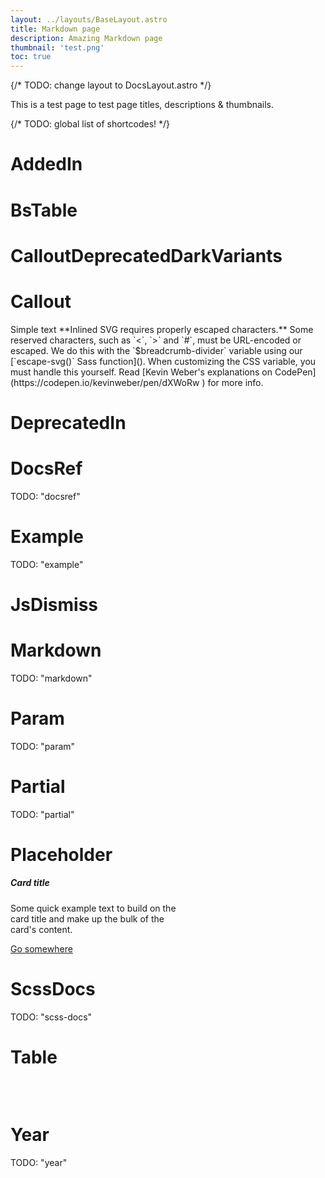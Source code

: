 ```yaml
---
layout: ../layouts/BaseLayout.astro
title: Markdown page
description: Amazing Markdown page
thumbnail: 'test.png'
toc: true
---
```



{/* TODO: change layout to DocsLayout.astro */}

This is a test page to test page titles, descriptions & thumbnails.

{/* TODO: global list of shortcodes! */}

# AddedIn

<AddedIn version="5.3" />

# BsTable

<BsTable />

# CalloutDeprecatedDarkVariants

<CalloutDeprecatedDarkVariants component="dropdown-menu" />

# Callout

<Callout cssClass="danger">
  Simple text
</Callout>
<Callout cssClass="warning">
  **Inlined SVG requires properly escaped characters.** Some reserved characters, such as `<`, `>` and `#`, must be URL-encoded or escaped. We do this with the `$breadcrumb-divider` variable using our [`escape-svg()` Sass function](). <AddedIn version="truc" /> When customizing the CSS variable, you must handle this yourself. Read [Kevin Weber's explanations on CodePen](https://codepen.io/kevinweber/pen/dXWoRw ) for more info.
</Callout>
<Callout>
  <AddedIn version="4.6" />
</Callout>

# DeprecatedIn

<DeprecatedIn version="5.3.0" />

# DocsRef

TODO: "docsref"

# Example

TODO: "example"

# JsDismiss

<JsDismiss name="alert" />

# Markdown

TODO: "markdown"

# Param

TODO: "param"

# Partial

TODO: "partial"

# Placeholder

<div class="card" style="width: 18rem;">
  <Placeholder width="100%" height="180" class="card-img-top test" text="Image cap" />
  <div class="card-body">
    <h5 class="card-title">Card title</h5>
    <p class="card-text">
      Some quick example text to build on the card title and make up the bulk of the card's content.
    </p>
    <a href="#" class="btn btn-primary">
      Go somewhere
    </a>
  </div>
</div>

# ScssDocs

TODO: "scss-docs"

# Table

<Table />
<Table class="table" simplified={false} />
<Table class="table table-striped-columns" />
<Table class="table table-bordered-columns" />

# Year

TODO: "year"

